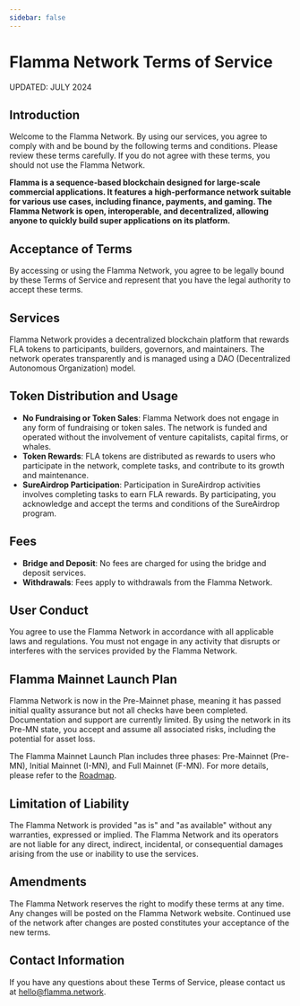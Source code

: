 ```yaml
---
sidebar: false
---
```



# Flamma Network Terms of Service
UPDATED: JULY 2024

## Introduction

Welcome to the Flamma Network. By using our services, you agree to comply with and be bound by the following terms and conditions. Please review these terms carefully. If you do not agree with these terms, you should not use the Flamma Network.

**Flamma is a sequence-based blockchain designed for large-scale commercial applications. It features a high-performance network suitable for various use cases, including finance, payments, and gaming. The Flamma Network is open, interoperable, and decentralized, allowing anyone to quickly build super applications on its platform.**

## Acceptance of Terms

By accessing or using the Flamma Network, you agree to be legally bound by these Terms of Service and represent that you have the legal authority to accept these terms.

## Services

Flamma Network provides a decentralized blockchain platform that rewards FLA tokens to participants, builders, governors, and maintainers. The network operates transparently and is managed using a DAO (Decentralized Autonomous Organization) model.

## Token Distribution and Usage

- **No Fundraising or Token Sales**: Flamma Network does not engage in any form of fundraising or token sales. The network is funded and operated without the involvement of venture capitalists, capital firms, or whales.
- **Token Rewards**: FLA tokens are distributed as rewards to users who participate in the network, complete tasks, and contribute to its growth and maintenance.
- **SureAirdrop Participation**: Participation in SureAirdrop activities involves completing tasks to earn FLA rewards. By participating, you acknowledge and accept the terms and conditions of the SureAirdrop program.

## Fees

- **Bridge and Deposit**: No fees are charged for using the bridge and deposit services.
- **Withdrawals**: Fees apply to withdrawals from the Flamma Network.

## User Conduct

You agree to use the Flamma Network in accordance with all applicable laws and regulations. You must not engage in any activity that disrupts or interferes with the services provided by the Flamma Network.

## Flamma Mainnet Launch Plan

Flamma Network is now in the Pre-Mainnet phase, meaning it has passed initial quality assurance but not all checks have been completed. Documentation and support are currently limited. By using the network in its Pre-MN state, you accept and assume all associated risks, including the potential for asset loss.

The Flamma Mainnet Launch Plan includes three phases: Pre-Mainnet (Pre-MN), Initial Mainnet (I-MN), and Full Mainnet (F-MN). For more details, please refer to the [Roadmap](/mainnetplan.mdx).

## Limitation of Liability

The Flamma Network is provided "as is" and "as available" without any warranties, expressed or implied. The Flamma Network and its operators are not liable for any direct, indirect, incidental, or consequential damages arising from the use or inability to use the services.

## Amendments

The Flamma Network reserves the right to modify these terms at any time. Any changes will be posted on the Flamma Network website. Continued use of the network after changes are posted constitutes your acceptance of the new terms.

## Contact Information

If you have any questions about these Terms of Service, please contact us at [hello@flamma.network](mailto:hello@flamma.network).



